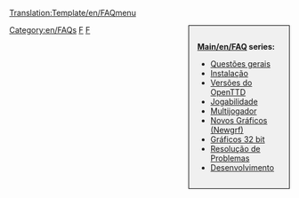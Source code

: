 <noinclude>[[Translation:Template/en/FAQmenu]]{{en/-}}</noinclude><div style="float:right;width:150px;border:1px solid black;background:#F0F0F0;padding:15px;-moz-border-radius:5px;">
<span style="font-weight:bold">[[Main/en/FAQ]] series:</span>

* [[Main/pt/FAQ Questões gerais|Questões gerais]]
* [[Main/pt/FAQ Instalação|Instalação]]
* [[Main/pt/FAQ Versões de OpenTTD|Versões do OpenTTD]]
* [[Main/pt/FAQ Jogabilidade|Jogabilidade]]
* [[Main/pt/FAQ Multijogador|Multijogador]]
* [[Main/pt/FAQ NewGRF|Novos Gráficos (Newgrf)]]
* [[Main/pt/FAQ Gráficos 32 bit|Gráficos 32 bit]]
* [[Main/pt/FAQ Resolução de Problemas|Resolução de Problemas]]
* [[Main/pt/FAQ Desenvolvimento|Desenvolvimento]]
</div>
<includeonly>[[Category:en/FAQs]]</includeonly><noinclude>

[[Category:en/Templates|F]][[Category:en/Navigation|F]]
</noinclude>